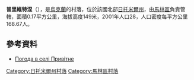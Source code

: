 {{coord|50|49|32|N|29|24|30|E|scale:30000|display=title}}

'''普里維特涅'''（{{lang-uk|Привітне}}），是[[烏克蘭|烏克蘭]]的村落，位於該國北部[[日托米爾州|日托米爾州]]，由[[馬林區|馬林區]]負責管轄，面積0.17平方公里，海拔高度149米，2001年人口28，人口密度每平方公里168.67人。

==參考資料== 
* [http://weather.in.ua/ua/zhitomirskaja/21553 Погода в селі Привітне] {{Wayback|url=http://weather.in.ua/ua/zhitomirskaja/21553 |date=20111219121014 }}

{{DEFAULTSORT:Привітне}}
[[Category:日托米爾州村落|Category:日托米爾州村落]]
[[Category:馬林區村落|Category:馬林區村落]]


{{Zhytomyr-geo-stub}}